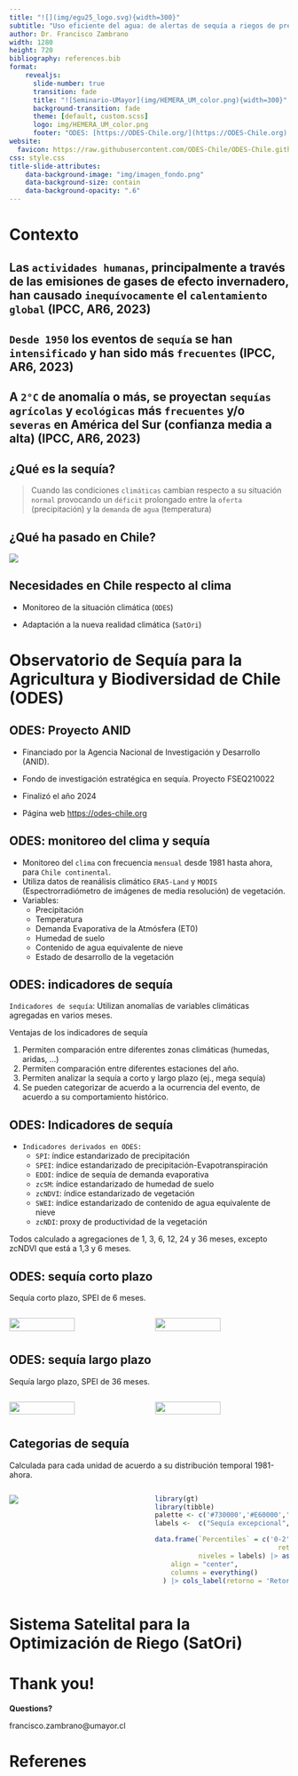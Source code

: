 ```yaml
---
title: "![](img/egu25_logo.svg){width=300}"
subtitle: "Uso eficiente del agua: de alertas de sequía a riegos de precisión mediante teledetección"
author: Dr. Francisco Zambrano
width: 1280
height: 720
bibliography: references.bib
format: 
    revealjs:
      slide-number: true
      transition: fade
      title: "![Seminario-UMayor](img/HEMERA_UM_color.png){width=300}"
      background-transition: fade
      theme: [default, custom.scss]
      logo: img/HEMERA_UM_color.png
      footer: "ODES: [https://ODES-Chile.org/](https://ODES-Chile.org) & SatOri: [https://s4tori.cl](https://s4tori.cl/)" 
website:
  favicon: https://raw.githubusercontent.com/ODES-Chile/ODES-Chile.github.io/main/assets/img/Isotip_gradiente_azul.png
css: style.css
title-slide-attributes:
    data-background-image: "img/imagen_fondo.png"
    data-background-size: contain
    data-background-opacity: ".6"
---
```


# Contexto {background-color="darkgreen"}

## Las `actividades humanas`, principalmente a través de las emisiones de gases de efecto invernadero, han causado `inequívocamente` el `calentamiento global` (IPCC, AR6, 2023) {.center background-color="orange"}

## `Desde 1950` los eventos de `sequía` se han `intensificado` y han sido más `frecuentes` (IPCC, AR6, 2023) {.center background-color="ocean"}

## A `2°C` de anomalía o más, se proyectan `sequías` `agrícolas` y `ecológicas` más `frecuentes` y/o `severas` en América del Sur (confianza media a alta) (IPCC, AR6, 2023) {.center background-color="lightblue"}

## ¿Qué es la sequía? 

> Cuando las condiciones `climáticas` cambian respecto a su situación `normal` provocando un `déficit` prolongado entre la `oferta` (precipitación) y la `demanda` de `agua` (temperatura)

## {background-image="img/wmo_drought_español.png" background-size="contain"}

## ¿Qué ha pasado en Chile? 

![](img/fig_spei24_macrozonas.png)

## Necesidades en Chile respecto al clima

* Monitoreo de la situación climática (`ODES`)

* Adaptación a la nueva realidad climática (`SatOri`)

# Observatorio de Sequía para la Agricultura y Biodiversidad de Chile (ODES)

## ODES: Proyecto ANID

* Financiado por la Agencia Nacional de Investigación y Desarrollo (ANID).

* Fondo de investigación estratégica en sequía. Proyecto FSEQ210022

* Finalizó el año 2024

* Página web [https://odes-chile.org](https://odes-chile.org)

## {background-image="img/odes-chile_pagina_inicio.png" background-size="contain"}

## ODES: monitoreo del clima y sequía {.smaller}

-   Monitoreo del `clima` con frecuencia `mensual` desde 1981 hasta ahora, para `Chile continental`.
-   Utiliza datos de reanálisis climático `ERA5-Land` y `MODIS` (Espectrorradiómetro de imágenes de media resolución) de vegetación.
-   Variables:
    -   Precipitación
    -   Temperatura
    -   Demanda Evaporativa de la Atmósfera (ET0)
    -   Humedad de suelo
    -   Contenido de agua equivalente de nieve
    -   Estado de desarrollo de la vegetación
    
## ODES: indicadores de sequía

`Indicadores de sequía`: Utilizan anomalías de variables climáticas agregadas en varios meses.

Ventajas de los indicadores de sequía

1.  Permiten comparación entre diferentes zonas climáticas (humedas, aridas, ...)
2.  Permiten comparación entre diferentes estaciones del año.
3.  Permiten analizar la sequía a corto y largo plazo (ej., mega sequía)
4.  Se pueden categorizar de acuerdo a la ocurrencia del evento, de acuerdo a su comportamiento histórico.

## ODES: Indicadores de sequía {.smaller}

-   `Indicadores derivados en ODES:`
    -   `SPI`: índice estandarizado de precipitación
    -   `SPEI`: índice estandarizado de precipitación-Evapotranspiración
    -   `EDDI`: índice de sequía de demanda evaporativa
    -   `zcSM`: índice estandarizado de humedad de suelo
    -   `zcNDVI`: índice estandarizado de vegetación
    -   `SWEI`: índice estandarizado de contenido de agua equivalente de nieve
    -   `zcNDI`: proxy de productividad de la vegetación 

Todos calculado a agregaciones de 1, 3, 6, 12, 24 y 36 meses, excepto zcNDVI que está a 1,3 y 6 meses.

## ODES: sequía corto plazo {.smaller}


Sequía corto plazo, SPEI de 6 meses.

::::: columns
::: {.column width="50%"}
![](img/SPEI6_mayo2023.png){width="70%"}
:::

::: {.column width="50%"}
![](img/SPEI6_junio2023.png){width="70%"}
:::
:::::

## ODES: sequía largo plazo {.smaller}

Sequía largo plazo, SPEI de 36 meses.

::::: columns
::: {.column width="50%"}
![](img/SPEI36_mayo2023.png){width="70%"}
:::

::: {.column width="50%"}
![](img/SPEI36_junio2023.png){width="70%"}
:::
:::::

## Categorias de sequía

Calculada para cada unidad de acuerdo a su distribución temporal 1981-ahora.

::::: columns
::: {.column width="50%"}
![](img/histograma_percentiles.jpg)
:::

::: {.column width="50%"}
```r
library(gt)
library(tibble)
palette <- c('#730000','#E60000','#FFAA00','#FFD37F','#FFFF00','#FFFFFF','#8CCDEF','#00BFFF','#1D90FF','#4169E1','#0000FF')
labels <-  c("Sequía excepcional", "Sequía extrema", "Sequía severa", "Sequía moderada", "Anormalmente seco",'Normal',"Anormalmente humedo",'Moderadamente humedo','Severamente humedo','Extramademente humedo', 'Excepcionalmente humedo')

data.frame(`Percentiles` = c('0-2','2-5','5-10','10-20','20-30','30-70','70-80','80-90','90-95','95-98','98-100'),
                               retorno = c(">50","20-50","10-20","5-10","1,5-5","-","1,5-5","5-10","10-20","20-50",">50"),
           niveles = labels) |> as_tibble() |> gt() |>  cols_align(
    align = "center",
    columns = everything()
  ) |> cols_label(retorno = 'Retorno (años)') |> data_color(palette = palette,columns = 'niveles', method = 'factor',levels = labels)
```
:::
:::::

# Sistema Satelital para la Optimización de Riego (SatOri)


# Thank you! {background-image="img/egu25_logo.svg" background-position="97.5% 2.5%" background-size="7.5%" layout="true"}

**Questions?**

francisco.zambrano@umayor.cl

# Referenes {background-image="img/egu25_logo.svg" background-position="97.5% 2.5%" background-size="7.5%" layout="true"}

::: {#refs}
:::
